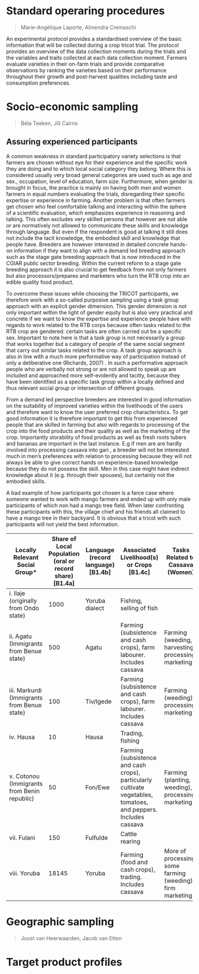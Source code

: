 # Standard operaring procedures

> Marie-Angélique Laporte, Almendra Cremaschi

An experimental protocol provides a standardised overview of the basic information that will be collected during a crop tricot trial. The protocol provides an overview of the data collection moments during the trials and the variables and traits collected at each data collection moment. Farmers evaluate varieties in their on-farm trials and provide comparative observations by ranking the varieties based on their performance throughout their growth and post-harvest qualities including taste and consumption preferences.


# Socio-economic sampling

> Béla Teeken, Jill Cairns

## Assuring experienced participants

A common weakness in standard participatory variety selections is that farmers are chosen without eye for their experience and the specific work they are doing and to which local social category they belong. Where this is considered usually very broad general categories are used such as age and sex., occupation, level of education, farm size. Furthermore, when gender is brought in focus, the practice is mainly on having both men and women farmers in equal numbers evaluating the trials, disregarding their specific expertise or experience in farming. Another problem is that often farmers get chosen who feel comfortable talking and interacting within the sphere of a scientific evaluation, which emphasizes experience in reasoning and talking. This often excludes very skilled persons that however are not able or are normatively not allowed to communicate these skills and knowledge through language. But even if the respondent is good at talking it still does not include the tacit knowledge, the embodied skill and knowledge that people have. Breeders are however interested in detailed concrete hands-on information if they want to align with a demand led breeding approach such as the stage gate breeding approach that is now introduced in the CGIAR public sector breeding. Within the current reform to a stage gate breeding approach it is also crucial to get feedback from not only farmers but also processors/prepares and marketers who turn the RTB crop into an edible quality food product.

To overcome these issues while choosing the TRICOT participants, we therefore work with a so-called purposive sampling using a task group approach with an explicit gender dimension. This gender dimension is not only important within the light of gender equity but is also very practical and concrete if we want to know the expertise and experience people have with regards to work related to the RTB corps because often tasks related to the RTB crop are gendered: certain tasks are often carried out be a specific sex. Important to note here is that a task group is not necessarily a group that works together but a category of people of the same social segment that carry out similar tasks related to the crop.
A task group approach is also in line with a much more performative way of participation instead of only a deliberative one (Richards, 2007) . In such a performative approach people who are verbally not strong or are not allowed to speak up are included and approached more self-evidently and tacitly, because they have been identified as a specific task group within a locally defined and thus relevant social group or intersection of different groups.

From a demand led perspective breeders are interested in good information on the suitability of improved varieties within the livelihoods of the users and therefore want to know the user preferred crop characteristics. To get good information it is therefore important to get this from experienced people that are skilled in farming but also with regards to processing of the crop into the food products and their quality as well as the marketing of the crop. Importantly storability of food products as well as fresh roots tubers and bananas are important in the last instance.  E.g if men are are hardly involved into processing cassava into gari , a breeder will not be interested much in men’s preferences with relation to processing because they will not always be able to give correct hands on experience-based knowledge because they do not possess the skill. Men in this case might have indirect knowledge about it (e.g. through their spouses), but certainly not the embodied skills.

A bad example of how participants got chosen is a farce case where someone wanted to work with mango farmers and ended up with only male participants of which non had a mango tree field. When later confronting these participants with this, the village chief and his friends all claimed to have a mango tree in their backyard. It is obvious that a tricot with such participants will not yield the best information.


| Locally Relevant Social Group*                     | Share of Local Population (oral or record share) [B1.4a] | Language (record language) [B1.4b] | Associated Livelihood(s) or Crops [B1.4c]                                           | Tasks Related to Cassava (Women)                      | Tasks Related to Cassava (Men)                          | Better Off Group(s)? (Yes=1, No=2) [B1.4d] | Politically Active & Influential Group(s)? (Yes=1, No=2) [B1.4e] |
|----------------------------------------------------|----------------------------------------------------------|-------------------------------------|------------------------------------------------------------------------------------|------------------------------------------------------|--------------------------------------------------------|------------------------------------------|---------------------------------------------------------------|
| i. Ilaje (originally from Ondo state)             | 1000                                                     | Yoruba dialect                      | Fishing, selling of fish                                                          |                                                      |                                                        | 2                                        | 2                                                             |
| ii. Agatu (Immigrants from Benue state)           | 500                                                      | Agatu                                | Farming (subsistence and cash crops), farm labourer. Includes cassava             | Farming (weeding, harvesting), processing, marketing | Farming (weeding, planting, harvesting), marketing of fresh roots | 2                                        | 2                                                             |
| iii. Markurdi (Immigrants from Benue state)       | 100                                                      | Tiv/Igede                            | Farming (subsistence and cash crops), farm labourer. Includes cassava             | Farming (weeding), processing, marketing            | Farming, marketing of fresh roots                        | 2                                        | 2                                                             |
| iv. Hausa                                         | 10                                                       | Hausa                                | Trading, fishing                                                                 |                                                      |                                                        | 2                                        | 2                                                             |
| v. Cotonou (Immigrants from Benin republic)       | 50                                                       | Fon/Ewe                              | Farming (subsistence and cash crops), particularly cultivate vegetables, tomatoes, and peppers. Includes cassava | Farming (planting, weeding), processing, marketing   | Farming and occasional processing                      | 2                                        | 2                                                             |
| vii. Fulani                                       | 150                                                      | Fulfulde                             | Cattle rearing                                                                    |                                                      |                                                        | 2                                        | 2                                                             |
| viii. Yoruba                                      | 18145                                                    | Yoruba                               | Farming (food and cash crops), trading. Includes cassava                          | More of processing, some farming (weeding), firm marketing | Farming, marketing of fresh roots                        | 1                                        | 1                                                             |



# Geographic sampling

> Joost van Heerwaarden, Jacob van Etten

# Target product profiles



